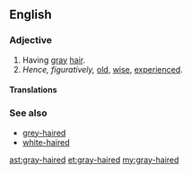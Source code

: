 ==English==

===Adjective===
{{en-adj}}

# Having [[gray]] [[hair]].
# ''Hence, figuratively,'' [[old]], [[wise]], [[experienced]].

====Translations====
{{trans-see|gray-haired|grey-haired}}

===See also===
* [[grey-haired]]
* [[white-haired]]

[[ast:gray-haired]]
[[et:gray-haired]]
[[my:gray-haired]]